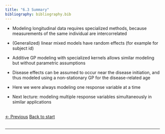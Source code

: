 ```yaml
---
title: "6.3 Summary"
bibliography: bibliography.bib
---
```


- Modeling longitudinal data requires specialized methods, because measurements of the same individual are intercorrelated

- (Generalized) linear mixed models have random effects (for example for subject id)

- Additive GP modeling with specialized kernels allows similar modeling but without parametric assumptions

- Disease effects can be assumed to occur near the disease initiation, and thus modeled using a non-stationary GP for the disease-related age

- Here we were always modeling one response variable at a time

- Next lecture: modeling multiple response variables simultaneously in  similar applications

<br>
<a href="06_res_2.html" class="previous">&larr; Previous</a>
<a href="index.html" class="next">Back to start</a>
<br>
<br>
<hr>
